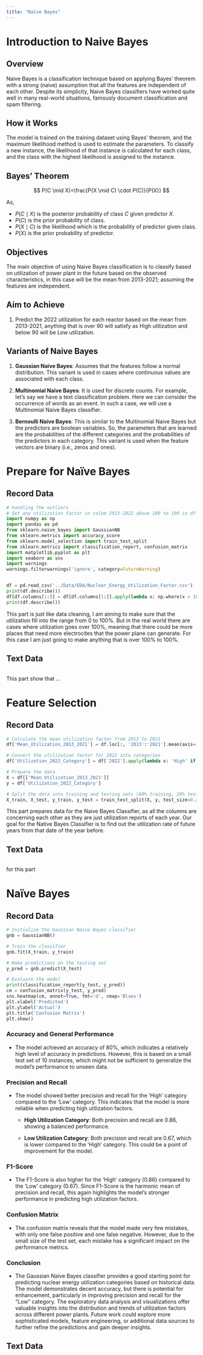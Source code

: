 ```yaml
---
title: "Naïve Bayes"
---
```


# **Introduction to Naive Bayes**

## Overview

Naive Bayes is a classification technique based on applying Bayes’ theorem with a strong (naive) assumption that all the features are independent of each other. Despite its simplicity, Naive Bayes classifiers have worked quite well in many real-world situations, famously document classification and spam filtering.

## How it Works

The model is trained on the training dataset using Bayes’ theorem, and the maximum likelihood method is used to estimate the parameters. To classify a new instance, the likelihood of that instance is calculated for each class, and the class with the highest likelihood is assigned to the instance.

## Bayes’ Theorem

$$
P(C \mid X)=\frac{P(X \mid C) \cdot P(C)}{P(X)}
$$

As,

-   $P(C \mid X)$ is the posterior probability of class $C$ given predictor $X$.
-   $P(C)$ is the prior probability of class.
-   $P(X \mid C)$ is the likelihood which is the probability of predictor given class.
-   $P(X)$ is the prior probability of predictor.

## Objectives

The main objective of using Naive Bayes classification is to classify based on utilization of power plant in the future based on the observed characteristics, in this case will be the mean from 2013-2021; assuming the features are independent.

## Aim to Achieve

1.  Predict the 2022 utilization for each reactor based on the mean from 2013-2021, anything that is over 90 will satisfy as High utilization and below 90 will be Low utilization.

## Variants of Naive Bayes

1.  **Gaussian Naive Bayes**: Assumes that the features follow a normal distribution. This variant is used in cases where continuous values are associated with each class.

2.  **Multinomial Naive Bayes**: It is used for discrete counts. For example, let’s say we have a text classification problem. Here we can consider the occurrence of words as an event. In such a case, we will use a Multinomial Naive Bayes classifier.

3.  **Bernoulli Naive Bayes**: This is similar to the Multinomial Naive Bayes but the predictors are boolean variables. So, the parameters that are learned are the probabilities of the different categories and the probabilities of the predictors in each category. This variant is used when the feature vectors are binary (i.e., zeros and ones).

# **Prepare for Naïve Bayes**

## Record Data

```python
# handling the outliers
# Set any utilization factor in colum 2013-2022 above 100 to 100 in df
import numpy as np
import pandas as pd
from sklearn.naive_bayes import GaussianNB
from sklearn.metrics import accuracy_score
from sklearn.model_selection import train_test_split
from sklearn.metrics import classification_report, confusion_matrix
import matplotlib.pyplot as plt
import seaborn as sns
import warnings
warnings.filterwarnings('ignore', category=FutureWarning)


df = pd.read_csv('../Data/EDA/Nuclear_Energy_Utilization_Factor.csv')
print(df.describe())
df[df.columns[1:]] = df[df.columns[1:]].apply(lambda x: np.where(x > 100, 100, x))
print(df.describe())
```

This part is just like data cleaning, I am aiming to make sure that the utilization fill into the range from 0 to 100%. But in the real world there are cases where utilization goes over 100%, meaning that there could be more places that need more electrocites that the power plane can generate. For this case I am just going to make anything that is over 100% to 100%.

## Text Data

```python

```

This part show that ...

# **Feature Selection**

## Record Data

```python
# Calculate the mean utilization factor from 2013 to 2021
df['Mean_Utilization_2013_2021'] = df.loc[:, '2013':'2021'].mean(axis=1)

# Convert the utilization factor for 2022 into categories
df['Utilization_2022_Category'] = df['2022'].apply(lambda x: 'High' if x >= 90 else 'Low')

# Prepare the data
X = df[['Mean_Utilization_2013_2021']]
y = df['Utilization_2022_Category']

# Split the data into training and testing sets (80% training, 20% testing)
X_train, X_test, y_train, y_test = train_test_split(X, y, test_size=0.2, random_state=42)
```

This part prepares data for the Naive Bayes Classifier, as all the columns are concerning each other as they are just utilization reports of each year. Our goal for the Native Bayes Classifier is to find out the utilization rate of future years from that date of the year before.

## Text Data

```python

```

for this part

# **Naïve Bayes**

## Record Data

```python
# Initialize the Gaussian Naive Bayes classifier
gnb = GaussianNB()

# Train the classifier
gnb.fit(X_train, y_train)

# Make predictions on the testing set
y_pred = gnb.predict(X_test)

# Evaluate the model
print(classification_report(y_test, y_pred))
cm = confusion_matrix(y_test, y_pred)
sns.heatmap(cm, annot=True, fmt='d', cmap='Blues')
plt.xlabel('Predicted')
plt.ylabel('Actual')
plt.title('Confusion Matrix')
plt.show()
```

### **Accuracy and General Performance**

-   The model achieved an accuracy of 80%, which indicates a relatively high level of accuracy in predictions. However, this is based on a small test set of 10 instances, which might not be sufficient to generalize the model’s performance to unseen data.

### **Precision and Recall**

-   The model showed better precision and recall for the 'High' category compared to the 'Low' category. This indicates that the model is more reliable when predicting high utilization factors.

    -   **High Utilization Category**: Both precision and recall are 0.86, showing a balanced performance.

    -   **Low Utilization Category**: Both precision and recall are 0.67, which is lower compared to the 'High' category. This could be a point of improvement for the model.

### **F1-Score**

-   The F1-Score is also higher for the 'High' category (0.86) compared to the 'Low' category (0.67). Since F1-Score is the harmonic mean of precision and recall, this again highlights the model's stronger performance in predicting high utilization factors.

### **Confusion Matrix**

-   The confusion matrix reveals that the model made very few mistakes, with only one false positive and one false negative. However, due to the small size of the test set, each mistake has a significant impact on the performance metrics.

### **Conclusion**

-   The Gaussian Naive Bayes classifier provides a good starting point for predicting nuclear energy utilization categories based on historical data. The model demonstrates decent accuracy, but there is potential for enhancement, particularly in improving precision and recall for the "Low" category. The exploratory data analysis and visualizations offer valuable insights into the distribution and trends of utilization factors across different power plants. Future work could explore more sophisticated models, feature engineering, or additional data sources to further refine the predictions and gain deeper insights.​

## Text Data

```python

```

#